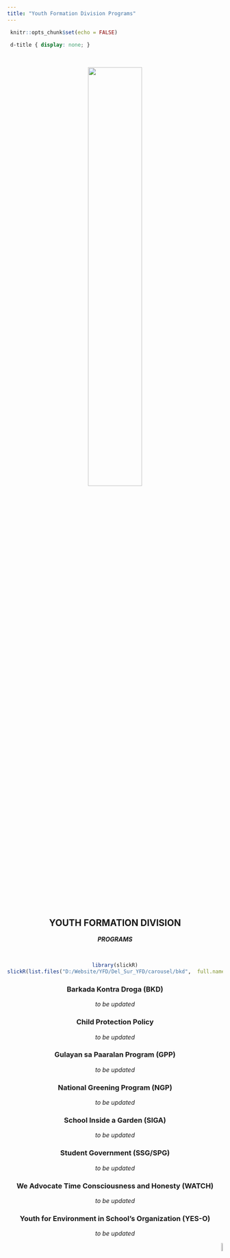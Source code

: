 ```yaml
---
title: "Youth Formation Division Programs"
---
```


```r
 knitr::opts_chunk$set(echo = FALSE) 
``` 

```css
 d-title { display: none; } 
```

<body>

&nbsp;
&nbsp;
&nbsp;

<center>
[![](yfd_logo.png){width=50%}](https://www.facebook.com/youthformationdavaodelsur/)


## **YOUTH FORMATION DIVISION**

***PROGRAMS***
</center>
&nbsp;
&nbsp;

<center>

```r
library(slickR)
slickR(list.files("D:/Website/YFD/Del_Sur_YFD/carousel/bkd",  full.names = TRUE), height = 200, width = '95%')+settings(dots=TRUE, initialSlide = 0, slidesToShow = 3, slidesToScroll = 3, focusOnSelect = TRUE, autoplay = TRUE)
```


### **Barkada Kontra Droga (BKD)**

<center>
*to be updated*
</center>

### **Child Protection Policy**

<center>
*to be updated*
</center>

### **Gulayan sa Paaralan Program (GPP)**

<center>
*to be updated*
</center>

### **National Greening Program (NGP)**

<center>
*to be updated*
</center>

### **School Inside a Garden (SIGA)**

<center>
*to be updated*
</center>

### **Student Government (SSG/SPG)**

<center>
*to be updated*
</center>

### **We Advocate Time Consciousness and Honesty (WATCH)**

<center>
*to be updated*
</center>

### **Youth for Environment in School’s Organization (YES-O)**

<center>
*to be updated*
</center>

<p align="right">
<a href="#top">![](backtotop.png){width=7%}</a>
</p>

</body>

